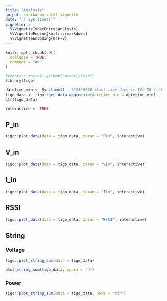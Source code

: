 ```yaml
---
title: "Analysis"
output: rmarkdown::html_vignette
date: "`r Sys.time()`"
vignette: >
  %\VignetteIndexEntry{Analysis}
  %\VignetteEngine{knitr::rmarkdown}
  %\VignetteEncoding{UTF-8}
---
```


```r
knitr::opts_chunk$set(
  collapse = TRUE,
  comment = "#>"
)
```

```r
#remotes::install_github("mrustl/tigo")
library(tigo)

datetime_min <- Sys.time() - 5*24*3600 #last five days (< 100 MB !!!)
tigo_data <- tigo::get_data_aggregate(datetime_min = datetime_min) 
str(tigo_data)

interactive <- TRUE
```


## P_in 

```r
tigo::plot_data(data = tigo_data, param = "Pin", interactive)
```

## V_in 

```r
tigo::plot_data(data = tigo_data, param = "Vin", interactive)
```

## I_in 

```r
tigo::plot_data(data = tigo_data, param = "Iin", interactive)
```

## RSSI 

```r
tigo::plot_data(data = tigo_data, param = "RSSI", interactive)
```

## String 

### Voltage 

```r
tigo::plot_string_sum(data = tigo_data)
```

```r
plot_string_sum(tigo_data, ypara = "n")
```

### Power

```r
tigo::plot_string_sum(data = tigo_data, para = "Pin")
```
